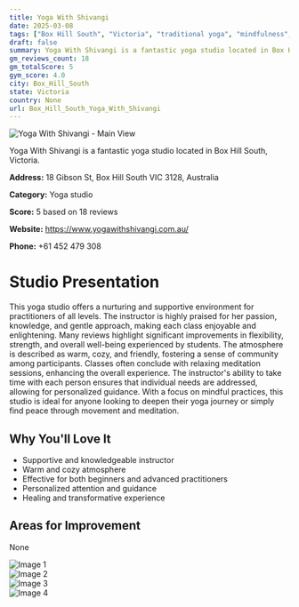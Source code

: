 ```yaml
---
title: Yoga With Shivangi
date: 2025-03-08
tags: ["Box Hill South", "Victoria", "traditional yoga", "mindfulness", "meditation", "friendly atmosphere", "personalized approach", "Box Hill South"]  
draft: false
summary: Yoga With Shivangi is a fantastic yoga studio located in Box Hill South, Victoria.
gm_reviews_count: 18
gm_totalScore: 5
gym_score: 4.0
city: Box_Hill_South
state: Victoria
country: None
url: Box_Hill_South_Yoga_With_Shivangi
---
```


<div className="aspect-[16/9] relative my-8">
  <img 
    src="https://lh5.googleusercontent.com/p/AF1QipNayLGrLt4saF1fdinrM6RXRixajq5g3J7quWns=w1920-h1080-k-no"
    alt="Yoga With Shivangi - Main View"
    className="object-cover absolute inset-0 w-full h-full rounded-lg"
  />
</div>

Yoga With Shivangi is a fantastic yoga studio located in Box Hill South, Victoria.

**Address:** 18 Gibson St, Box Hill South VIC 3128, Australia

**Category:** Yoga studio

**Score:** 5 based on 18 reviews

**Website:** https://www.yogawithshivangi.com.au/

**Phone:** +61 452 479 308

# Studio Presentation

This yoga studio offers a nurturing and supportive environment for practitioners of all levels. The instructor is highly praised for her passion, knowledge, and gentle approach, making each class enjoyable and enlightening. Many reviews highlight significant improvements in flexibility, strength, and overall well-being experienced by students. The atmosphere is described as warm, cozy, and friendly, fostering a sense of community among participants. Classes often conclude with relaxing meditation sessions, enhancing the overall experience. The instructor's ability to take time with each person ensures that individual needs are addressed, allowing for personalized guidance. With a focus on mindful practices, this studio is ideal for anyone looking to deepen their yoga journey or simply find peace through movement and meditation.

## Why You'll Love It

- Supportive and knowledgeable instructor
- Warm and cozy atmosphere
- Effective for both beginners and advanced practitioners
- Personalized attention and guidance
- Healing and transformative experience

## Areas for Improvement

None

<div className="grid grid-cols-1 xl:grid-cols-2 gap-4 my-8">
<div className="aspect-[4/3] relative"><img src="https://lh5.googleusercontent.com/p/AF1QipPy7dvSa6xJuh7R7u169w-EY09CMp1atSU-p5jY=w1920-h1080-k-no" alt="Image 1" className="object-cover absolute inset-0 w-full h-full rounded-lg" /></div>
<div className="aspect-[4/3] relative"><img src="https://lh5.googleusercontent.com/p/AF1QipN2QV_OFnAkp_DKvvlwX5eXmA43cpAVdCNU3qVd=w1920-h1080-k-no" alt="Image 2" className="object-cover absolute inset-0 w-full h-full rounded-lg" /></div>
<div className="aspect-[4/3] relative"><img src="https://lh5.googleusercontent.com/p/AF1QipOrqnWmd5vm-vIrvHLjsiq6lBO_HziS8lLSYnDS=w1920-h1080-k-no" alt="Image 3" className="object-cover absolute inset-0 w-full h-full rounded-lg" /></div>
<div className="aspect-[4/3] relative"><img src="https://lh5.googleusercontent.com/p/AF1QipNAheoRC7OO86ATxwvw39MkGaqIyZo6NxaJcQNf=w1920-h1080-k-no" alt="Image 4" className="object-cover absolute inset-0 w-full h-full rounded-lg" /></div>
</div>